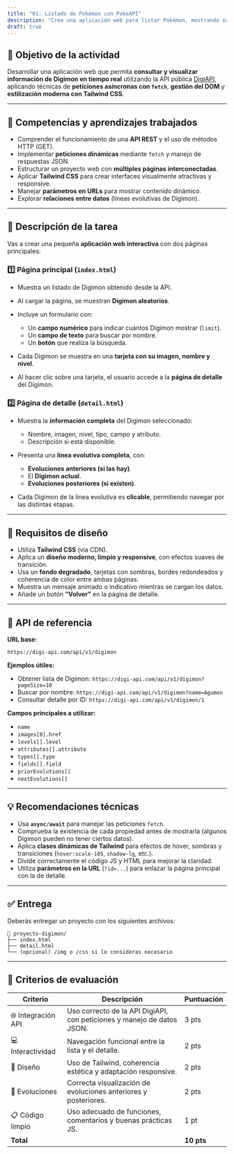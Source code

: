 ```yaml
---
title: "01: Listado de Pokémon con PokeAPI"
description: "Crea una aplicación web para listar Pokémon, mostrando su número, imagen y tipos utilizando la PokeAPI, con mejoras visuales e interactivas."
draft: true
---
```


## 🎯 **Objetivo de la actividad**

Desarrollar una aplicación web que permita **consultar y visualizar información de Digimon en tiempo real** utilizando la API pública [DigiAPI](https://digi-api.com/api/v1/digimon), aplicando técnicas de **peticiones asíncronas con `fetch`**, **gestión del DOM** y **estilización moderna con Tailwind CSS**.

---

## 🧠 **Competencias y aprendizajes trabajados**

* Comprender el funcionamiento de una **API REST** y el uso de métodos HTTP (GET).
* Implementar **peticiones dinámicas** mediante `fetch` y manejo de respuestas JSON.
* Estructurar un proyecto web con **múltiples páginas interconectadas**.
* Aplicar **Tailwind CSS** para crear interfaces visualmente atractivas y responsive.
* Manejar **parámetros en URLs** para mostrar contenido dinámico.
* Explorar **relaciones entre datos** (líneas evolutivas de Digimon).

---

## 🧩 **Descripción de la tarea**

Vas a crear una pequeña **aplicación web interactiva** con dos páginas principales:

### 1️⃣ **Página principal (`index.html`)**

* Muestra un listado de Digimon obtenido desde la API.
* Al cargar la página, se muestran **Digimon aleatorios**.
* Incluye un formulario con:

  * Un **campo numérico** para indicar cuántos Digimon mostrar (`limit`).
  * Un **campo de texto** para buscar por nombre.
  * Un **botón** que realiza la búsqueda.
* Cada Digimon se muestra en una **tarjeta con su imagen, nombre y nivel**.
* Al hacer clic sobre una tarjeta, el usuario accede a la **página de detalle** del Digimon.

### 2️⃣ **Página de detalle (`detail.html`)**

* Muestra la **información completa** del Digimon seleccionado:

  * Nombre, imagen, nivel, tipo, campo y atributo.
  * Descripción si está disponible.
* Presenta una **línea evolutiva completa**, con:

  * **Evoluciones anteriores (si las hay)**.
  * El **Digimon actual**.
  * **Evoluciones posteriores (si existen)**.
* Cada Digimon de la línea evolutiva es **clicable**, permitiendo navegar por las distintas etapas.

---

## 🎨 **Requisitos de diseño**

* Utiliza **Tailwind CSS** (vía CDN).
* Aplica un **diseño moderno, limpio y responsive**, con efectos suaves de transición.
* Usa un **fondo degradado**, tarjetas con sombras, bordes redondeados y coherencia de color entre ambas páginas.
* Muestra un mensaje animado o indicativo mientras se cargan los datos.
* Añade un botón **“Volver”** en la página de detalle.

---

## 🧩 **API de referencia**

**URL base:**

```
https://digi-api.com/api/v1/digimon
```

**Ejemplos útiles:**

* Obtener lista de Digimon:
  `https://digi-api.com/api/v1/digimon?pageSize=10`
* Buscar por nombre:
  `https://digi-api.com/api/v1/digimon?name=Agumon`
* Consultar detalle por ID:
  `https://digi-api.com/api/v1/digimon/1`

**Campos principales a utilizar:**

* `name`
* `images[0].href`
* `levels[].level`
* `attributes[].attribute`
* `types[].type`
* `fields[].field`
* `priorEvolutions[]`
* `nextEvolutions[]`

---

## 💡 **Recomendaciones técnicas**

* Usa **`async/await`** para manejar las peticiones `fetch`.
* Comprueba la existencia de cada propiedad antes de mostrarla (algunos Digimon pueden no tener ciertos datos).
* Aplica **clases dinámicas de Tailwind** para efectos de hover, sombras y transiciones (`hover:scale-105`, `shadow-lg`, etc.).
* Divide correctamente el código JS y HTML para mejorar la claridad.
* Utiliza **parámetros en la URL** (`?id=...`) para enlazar la página principal con la de detalle.

---

## ✅ **Entrega**

Deberás entregar un proyecto con los siguientes archivos:

```
📁 proyecto-digimon/
├── index.html
├── detail.html
└── (opcional) /img o /css si lo consideras necesario
```

---

## 🧾 **Criterios de evaluación**

| Criterio           | Descripción                                                            | Puntuación |
| ------------------ | ---------------------------------------------------------------------- | ---------- |
| 🌐 Integración API | Uso correcto de la API DigiAPI, con peticiones y manejo de datos JSON. | 3 pts      |
| 💻 Interactividad  | Navegación funcional entre la lista y el detalle.                      | 2 pts      |
| 🎨 Diseño          | Uso de Tailwind, coherencia estética y adaptación responsive.          | 2 pts      |
| 🔄 Evoluciones     | Correcta visualización de evoluciones anteriores y posteriores.        | 2 pts      |
| 📋 Código limpio   | Uso adecuado de funciones, comentarios y buenas prácticas JS.          | 1 pt       |
| **Total**          |                                                                        | **10 pts** |

